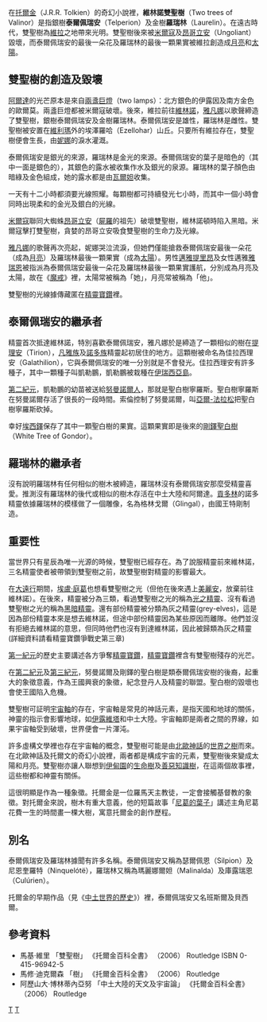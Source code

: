 {{in-universe|time=2019-04-18T02:59:21+00:00}}
在[[托爾金|托爾金]]（J.R.R. Tolkien）的奇幻小說裡，'''維林諾雙聖樹'''（Two trees of Valinor）是指銀樹'''泰爾佩瑞安'''（Telperion）及金樹'''羅瑞林'''（Laurelin）。在遠古時代，雙聖樹為[[維拉_(小說人物)|維拉]]之地帶來光明。雙聖樹後來被[[魔苟斯|米爾寇]]及[[昂哥立安|昂哥立安]]（Ungoliant）毀壞，而泰爾佩瑞安的最後一朵花及羅瑞林的最後一顆果實被維拉創造成[[月亮|月亮]]和[[太陽|太陽]]。



== 雙聖樹的創造及毀壞 ==
[[阿爾達|阿爾達]]的光芒原本是來自[[兩盞巨燈|兩盞巨燈]]（two lamps）：北方銀色的伊露因及南方金色的歐爾莫。兩盞巨燈都被米爾寇破壞。後來，維拉前往[[維林諾|維林諾]]，[[雅凡娜|雅凡娜]]以歌聲締造了雙聖樹，銀樹泰爾佩瑞安及金樹羅瑞林。泰爾佩瑞安是雄性，羅瑞林是雌性。雙聖樹被安置在[[維利瑪|維利瑪]]外的埃澤羅哈（Ezellohar）山丘。只要所有維拉存在，雙聖樹便會生長，由[[妮娜|妮娜]]的淚水灌溉。

泰爾佩瑞安是銀光的來源，羅瑞林是金光的來源。泰爾佩瑞安的葉子是暗色的（其中一面是銀色的），其銀色的露水被收集作水及銀光的泉源。羅瑞林的葉子顏色由暗綠及金色組成，她的露水都是由[[瓦爾妲|瓦爾妲]]收集。

一天有十二小時都須要光線照耀。每顆樹都可持續發光七小時，而其中一個小時會同時出現柔和的金光及銀白的光線。

[[魔苟斯|米爾寇]]聯同大蜘蛛[[昂哥立安|昂哥立安]]（[[屍羅|屍羅]]的祖先）破壞雙聖樹，維林諾頓時陷入黑暗。米爾寇擊打雙聖樹，貪婪的昂哥立安吸食雙聖樹的生命力及光線。

[[雅凡娜|雅凡娜]]的歌聲再次亮起，妮娜哭泣流淚，但她們僅能搶救泰爾佩瑞安最後一朵花（成為[[月亮|月亮]]）及羅瑞林最後一顆果實（成為[[太陽|太陽]]）。男性[[邁雅|邁雅]][[提里昂|提里昂]]及女性邁雅[[雅瑞恩|雅瑞恩]]被指派為泰爾佩瑞安最後一朵花及羅瑞林最後一顆果實護航，分別成為月亮及太陽，故在《[[魔戒|魔戒]]》裡，太陽常被稱為「她」，月亮常被稱為「他」。

雙聖樹的光線據傳藏匿在[[精靈寶鑽_(寶物)|精靈寶鑽]]裡。

== 泰爾佩瑞安的繼承者 ==
精靈首次抵達維林諾，特別喜歡泰爾佩瑞安，雅凡娜於是締造了一顆相似的樹在[[提理安|提理安]]（Tirion），[[凡雅族|凡雅族]]及[[諾多族|諾多族]]精靈起初居住的地方。這顆樹被命名為佳拉西理安（Galathilion），它與泰爾佩瑞安的唯一分別就是不會發光。佳拉西理安有許多種子，其中一顆種子叫凱勒鵬，凱勒鵬被栽種在[[伊瑞西亞島|伊瑞西亞島]]。

[[第二紀元|第二紀元]]，凱勒鵬的幼苗被送給[[努曼諾爾|努曼諾爾人]]，那就是聖白樹寧羅斯。聖白樹寧羅斯在努曼諾爾存活了很長的一段時間。索倫控制了努曼諾爾，叫[[亞爾-法拉松|亞爾-法拉松]]把聖白樹寧羅斯砍掉。

幸好[[埃西鐸|埃西鐸]]保存了其中一顆聖白樹的果實。這顆果實即是後來的[[剛鐸聖白樹|剛鐸聖白樹]]（White Tree of Gondor）。

== 羅瑞林的繼承者 ==
沒有說明羅瑞林有任何相似的樹木被締造，羅瑞林沒有泰爾佩瑞安那麼受精靈喜愛。推測沒有羅瑞林的後代或相似的樹木存活在中土大陸和阿爾達。[[貢多林|貢多林]]的諾多精靈依據羅瑞林的模樣做了一個雕像，名為格林戈爾（Glingal），由國王特剛制造。

== 重要性 ==
當世界只有星辰為唯一光源的時候，雙聖樹已經存在。為了說服精靈前來維林諾，三名精靈使者被帶領到雙聖樹之前，故雙聖樹對精靈的影響最大。

在[[大遠行|大遠行]]期間，[[埃盧·庭葛|埃盧·庭葛]]也想看雙聖樹之光（但他在後來遇上[[美麗安|美麗安]]，放棄前往維林諾）。在後來，精靈被分為三類，看過雙聖樹之光的稱為[[光之精靈|光之精靈]]、沒有看過雙聖樹之光的稱為[[黑暗精靈|黑暗精靈]]。還有部份精靈被分類為灰之精靈(grey-elves)，這是因為部份精靈本來是想去維林諾，但途中部份精靈因為某些原因而離隊。他們並沒有拒絕去維林諾的意思，但同時他們也沒有到達維林諾，因此被歸類為灰之精靈(詳細資料請看精靈寶鑽爭戰史第三章)

[[第一紀元|第一紀元]]的歷史主要講述各方爭奪[[精靈寶鑽_(寶物)|精靈寶鑽]]，[[精靈寶鑽_(寶物)|精靈寶鑽]]裡含有雙聖樹殘存的光芒。

在[[第二紀元|第二紀元]]及[[第三紀元|第三紀元]]，努曼諾爾及剛鐸的聖白樹是類泰爾佩瑞安樹的後裔，起重大的象徵意義，作為王國興衰的象徵，紀念登丹人及精靈的聯盟。聖白樹的毀壞也會使王國陷入危機。

雙聖樹可証明[[宇宙軸|宇宙軸]]的存在，宇宙軸是常見的神話元素，是指天國和地球的關係，神靈的指示會影響地球，如[[伊露維塔|伊露維塔]]和中土大陸。宇宙軸即是兩者之間的界線，如果宇宙軸受到破壞，世界便會一片渾沌。

許多虛構文學裡也存在宇宙軸的概念，雙聖樹可能是由[[北歐神話|北歐神話]]的[[世界之樹|世界之樹]]而來。在北歐神話及托爾文的奇幻小說裡，兩者都是構成宇宙的元素，雙聖樹後來變成太陽和月亮。雙聖樹亦讓人聯想到[[伊甸園|伊甸園]]的[[生命樹|生命樹]]及[[善惡知識樹|善惡知識樹]]，在這兩個故事裡，這些樹都和神靈有關係。

這很明顯是作為一種象徵。托爾金是一位羅馬天主教徒，一定會接觸基督教的象徵。對托爾金來說，樹木有重大意義，他的短篇故事「[[尼葛的葉子|尼葛的葉子]]」講述主角尼葛花費一生的時間畫一棵大樹，寓意托爾金的創作歷程。

== 別名 ==
泰爾佩瑞安及羅瑞林據聞有許多名稱。泰爾佩瑞安又稱為瑟爾佩恩（Silpion）及尼恩奎羅特（Ninquelótë），羅瑞林又稱為瑪麗娜爾妲（Malinalda）及庫露瑞恩（Culúrien）。

托爾金的早期作品（見《[[中土世界的歷史|中土世界的歷史]]》）裡，泰爾佩瑞安又名班斯爾及貝西爾。

== 參考資料 ==
*馬基·維里 「雙聖樹」 《托爾金百科全書》 （2006） Routledge ISBN 0-415-96942-5 
*馬修·迪克爾森 「樹」 《托爾金百科全書》 （2006） Routledge
*阿歷山大·博林蒂內亞努 「中土大陸的天文及宇宙論」 《托爾金百科全書》 （2006） Routledge

[[Category:虛構樹|T]]
[[Category:中土大陸|T]]